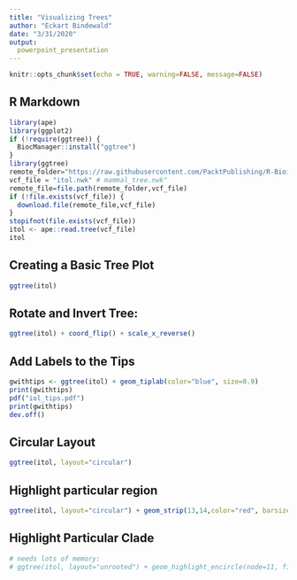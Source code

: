 ```yaml
---
title: "Visualizing Trees"
author: "Eckart Bindewald"
date: "3/31/2020"
output:
  powerpoint_presentation
---
```


```r
knitr::opts_chunk$set(echo = TRUE, warning=FALSE, message=FALSE)
```

## R Markdown

```r
library(ape)
library(ggplot2)
if (!require(ggtree)) {
  BiocManager::install("ggtree")
}
library(ggtree)
remote_folder="https://raw.githubusercontent.com/PacktPublishing/R-Bioinformatics-Cookbook/master/datasets/Chapter04"
vcf_file = "itol.nwk" # mammal_tree.nwk"
remote_file=file.path(remote_folder,vcf_file)
if (!file.exists(vcf_file)) {
  download.file(remote_file,vcf_file)
}
stopifnot(file.exists(vcf_file))
itol <- ape::read.tree(vcf_file)
itol
```

## Creating a Basic Tree Plot

```r
ggtree(itol)
```

## Rotate and Invert Tree:

```r
ggtree(itol) + coord_flip() + scale_x_reverse()
```

## Add Labels to the Tips

```r
gwithtips <- ggtree(itol) + geom_tiplab(color="blue", size=0.9)
print(gwithtips)
pdf("iol_tips.pdf")
print(gwithtips)
dev.off()
```

## Circular Layout

```r
ggtree(itol, layout="circular")
```

## Highlight particular region

```r
ggtree(itol, layout="circular") + geom_strip(13,14,color="red", barsize=1)
```

## Highlight Particular Clade

```r
# needs lots of memory:
# ggtree(itol, layout="unrooted") + geom_highlight_encircle(node=11, fill="blue")
```


